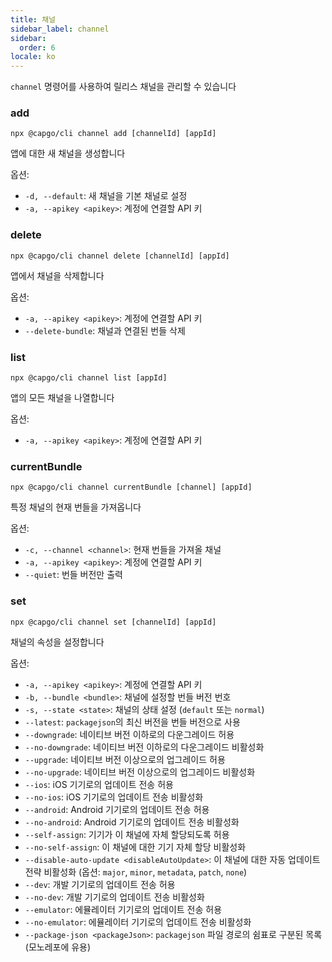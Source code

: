 ```yaml
---
title: 채널
sidebar_label: channel
sidebar:
  order: 6
locale: ko
---
```


`channel` 명령어를 사용하여 릴리스 채널을 관리할 수 있습니다

### add

`npx @capgo/cli channel add [channelId] [appId]`

앱에 대한 새 채널을 생성합니다

옵션:

- `-d, --default`: 새 채널을 기본 채널로 설정
- `-a, --apikey <apikey>`: 계정에 연결할 API 키

### delete

`npx @capgo/cli channel delete [channelId] [appId]`

앱에서 채널을 삭제합니다

옵션:

- `-a, --apikey <apikey>`: 계정에 연결할 API 키
- `--delete-bundle`: 채널과 연결된 번들 삭제

### list

`npx @capgo/cli channel list [appId]`

앱의 모든 채널을 나열합니다

옵션:

- `-a, --apikey <apikey>`: 계정에 연결할 API 키

### currentBundle

`npx @capgo/cli channel currentBundle [channel] [appId]`

특정 채널의 현재 번들을 가져옵니다

옵션:

- `-c, --channel <channel>`: 현재 번들을 가져올 채널
- `-a, --apikey <apikey>`: 계정에 연결할 API 키
- `--quiet`: 번들 버전만 출력

### set

`npx @capgo/cli channel set [channelId] [appId]`

채널의 속성을 설정합니다

옵션:

- `-a, --apikey <apikey>`: 계정에 연결할 API 키
- `-b, --bundle <bundle>`: 채널에 설정할 번들 버전 번호
- `-s, --state <state>`: 채널의 상태 설정 (`default` 또는 `normal`)
- `--latest`: `packagejson`의 최신 버전을 번들 버전으로 사용
- `--downgrade`: 네이티브 버전 이하로의 다운그레이드 허용
- `--no-downgrade`: 네이티브 버전 이하로의 다운그레이드 비활성화
- `--upgrade`: 네이티브 버전 이상으로의 업그레이드 허용
- `--no-upgrade`: 네이티브 버전 이상으로의 업그레이드 비활성화
- `--ios`: iOS 기기로의 업데이트 전송 허용
- `--no-ios`: iOS 기기로의 업데이트 전송 비활성화
- `--android`: Android 기기로의 업데이트 전송 허용
- `--no-android`: Android 기기로의 업데이트 전송 비활성화
- `--self-assign`: 기기가 이 채널에 자체 할당되도록 허용
- `--no-self-assign`: 이 채널에 대한 기기 자체 할당 비활성화
- `--disable-auto-update <disableAutoUpdate>`: 이 채널에 대한 자동 업데이트 전략 비활성화 (옵션: `major`, `minor`, `metadata`, `patch`, `none`)
- `--dev`: 개발 기기로의 업데이트 전송 허용
- `--no-dev`: 개발 기기로의 업데이트 전송 비활성화
- `--emulator`: 에뮬레이터 기기로의 업데이트 전송 허용
- `--no-emulator`: 에뮬레이터 기기로의 업데이트 전송 비활성화
- `--package-json <packageJson>`: `packagejson` 파일 경로의 쉼표로 구분된 목록 (모노레포에 유용)